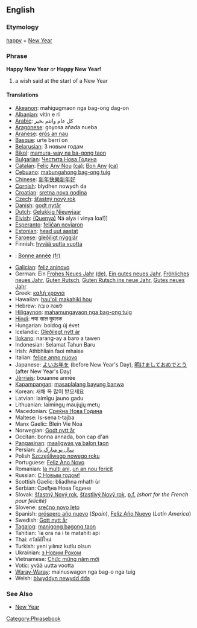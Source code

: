 ==English==
=== Etymology ===
[[happy]] + [[New Year]]

=== Phrase ===
'''Happy New Year''' ''or'' '''Happy New Year!'''

# a wish said at the start of a New Year

==== Translations ====
*[[Akeanon]]: mahigugmaon nga bag-ong dag-on
*[[Albanian]]: vitin e ri
*[[Arabic]]:  كل عام وانتم بخير
*[[Aragonese]]: goyosa añada nueba
*[[Aranese]]: [[erós an nau]]
*[[Basque]]: urte berri on
*[[Belarusian]]: З новым годам 
*[[Bikol]]: [[mamura-way na ba-gong taon]]
*[[Bulgarian]]: [[Честита Нова Година]]
*[[Catalan]]: [[Feliç Any Nou]] [[:ca:Feliç Any Nou|(ca)]]; [[Bon Any]] [[:ca:Bon Any|(ca)]]
*[[Cebuano]]: [[mabungahong bag-ong tuig]]
*[[Chinese]]: [[新年快樂]][[新年好]]
*[[Cornish]]:  blydhen nowydh da
*[[Croatian]]: [[sretna nova godina]]
*[[Czech]]: [[šťastný nový rok]]
*[[Danish]]: [[godt nytår]]
*[[Dutch]]: [[Gelukkig Nieuwjaar]]
*[[Elvish]]: [[(Quenya)]]  Ná alya i vinya loa!]]
*[[Esperanto]]: [[feliĉan novjaron]]
*[[Estonian]]: [[head uut aastat]]
*[[Faroese]]: [[gleðiligt nýggjár]]
*Finnish: [[hyvää uutta vuotta]]
*{{fr}}: [[Bonne année]] [[:fr:Bonne année|(fr)]]
*[[Galician]]: [[feliz aninovo]]
*German: Ein [[Frohes Neues Jahr]] [[:de:Frohes Neues Jahr|(de)]], [[Ein gutes neues Jahr]], [[Fröhliches neues Jahr]], [[Guten Rutsch]], [[Guten Rutsch ins neue Jahr]], [[Gutes neues Jahr]]
*Greek: [[καλή χρονιά]]
*Hawaiian: [[hau'oli makahiki hou]]
*Hebrew: לשנה טובה 
*[[Hiligaynon]]: [[mahamungayaon nga bag-ong tuig]]
*[[Hindi]]: नया साल मुबारक
*Hungarian: boldog új évet
*Icelandic: [[Gleðilegt nýtt ár]]
*[[Ilokano]]: narang-ay a baro a tawen
*Indonesian: Selamat Tahun Baru
*Irish: Athbhliain faoi mhaise
*Italian: [[felice anno nuovo]]
*Japanese: [[よいお年を]] (before New Year's Day), [[明けましておめでとう]] (after New Year's Day)
*[[Jèrriais]]: bouanne année
*[[Kapampangan]]: [[masaplalang bayung banwa]]
*Korean: 새해 복 많이 받으세요
*Latvian: laimīgu jauno gadu
*Lithuanian: laimingų maujųjų metų
*Macedonian: [[Среќна Нова Година]]
*Maltese: Is-sena t-tajba
*Manx Gaelic: Blein Vie Noa
*Norwegian: [[Godt nytt år]]
*Occitan: bonna annada, bon cap d'an
*[[Pangasinan]]: [[maaligwas ya balon taon]]
*Persian: [[سال نو مبارک باد]]
*Polish [[Szczęśliwego nowego roku]]
*Portuguese: [[Feliz Ano Novo]]
*Romanian: [[la mulţi ani]], [[un an nou fericit]]
*Russian: [[С Новым годом!]]
*Scottish Gaelic: bliadhna mhath ùr
*Serbian: Сређна Нова Година
*Slovak: [[šťastný Nový rok]], [[šťastlivý Nový rok]], [[p.f.]] ''(short for the French pour felicité)''
*Slovene: [[srečno novo leto]]
*Spanish: [[próspero año nuevo]] (''Spain''), [[Feliz Año Nuevo]] (''Latin America'')
*Swedish: [[Gott nytt år]]
*[[Tagalog]]: [[manigong bagong taon]]
*Tahitian: 'ia ora na i te matahiti api
*Thai: สวัสดีปีใหม่ 
*Turkish: yeni yılınız kutlu olsun
*Ukrainian: [[з Новим Роком]]
*Vietnamese: [[Chức mừng năm mới]]
*Votic: yvää uutta vootta
*[[Waray-Waray]]: mainuswagon nga bag-o nga tuig
*Welsh: [[blwyddyn newydd dda]]

=== See Also ===
* [[New Year]]

[[Category:Phrasebook]]